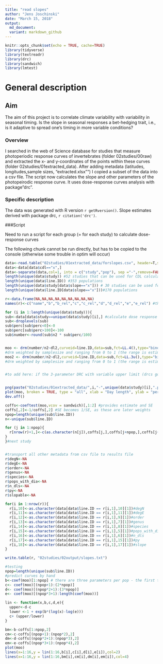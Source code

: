 ```yaml
---
title: "read slopes"
author: "Jens Joschinski"
date: "March 15, 2018"
output: 
  md_document:
  variant: markdown_github
---
```


```r
knitr::opts_chunk$set(echo = TRUE, cache=TRUE)
library(tidyverse)
library(textreadr)
library(drc)
library(sandwich)
library(lmtest)
```


# General description  
## Aim  
The aim of this project is to correlate climate variability with variability in seasonal timing. Is the slope in seasonal responses a bet-hedging trait, i.e., is it adaptive to spread one's timing in more variable conditions?  


### Overview  
I searched in the web of Science database for studies that measure photoperiodic response curves of invertebrates (folder 02studies/00raw) and extracted the x- and y-coordinates of the points within these curves (folder 02studies/01extracted_data). After adding metadata (latitudes, longitudes,sample sizes, "extracted.xlsx"") I copied a subset of the data into a csv file. The script now calculates the slope and other parameters of the photopeirodic response curve. It uses dose-response curves analysis with package "drc".  

### Specific description  

The data was generated with R version `r getRversion()`. Slope estimates derived with package drc, `r citation('drc')`.



###Script  

Need to run a script for each group (= for each study) to calculate dose-response curves

The following chunk cannot be run directly, but has to be copied to the console (otherwise some trouble in optim will occur)

```r
data<-read.table("02studies/01extracted_data/forslopes.csv", header=T,sep="\t")
data<-data[data$cdl=="x",]
data<-separate(data,col=1, into = c("study","pop"), sep ="-",remove=FALSE)
length(unique(data$study)) #52 studies that can be used for CDL calculation
length(unique(data$line.ID)) #353 populations
length(unique(data$study[data$slope=="x"])) # 30 studies can be used for slope calculation
length(unique(data$line.ID[data$slope=="x"]))#170 populations

r<-data.frame(NA,NA,NA,NA,NA,NA,NA,NA,NA)
names(r)<-c("name","b","b_rel","c","c_rel","d","d_rel","e","e_rel") #the results will be stored in a file with these columns

for (i in 1:length(unique(data$study))){
sub<-data[data$study==unique(data$study)[i],] #calculate dose response curves for each study seperately
sub<-droplevels(sub)
sub$perc[sub$perc<0]<-0
sub$perc[sub$perc>100]<-100
sub$number<-round(sub$n2 * sub$perc/100)


moo <- drm(number/n2~dl2,curveid=line.ID,data=sub,fct=LL.4(),type="binomial",upperl=c(NA,NA,1,NA),lowerl=c(NA,0,NA,NA),control=drmc(method="L-BFGS-B"),weights=n2)
#drm weighted by samplesize and ranging from 0 to 1 (the range is estimated between 0 and 1, not fixed)
moo2 <- drm(number/n2~dl2,curveid=line.ID,data=sub,fct=LL.3u(),type="binomial",control=drmc(method="L-BFGS-B"),weights=n2)
#drm weighted by samplesize and ranging from 0 to 1 (the range is estimated between 0 and 1, not fixed)


#to add here: if the 3-parameter DRC with variable upper limit (drcs go from 0-something) is better, use that. If the 2-parameter is still better, use that. though be more careful in changnig to 2-parameter curve. 


png(paste("02studies/01extracted_data/",i,"-",unique(data$study)[i],".png",sep="")) #plot each study for visual validation
plot(moo, broken = TRUE, type = "all", xlab = "Day length", ylab = "percentage diapause",main = sub$study[1],sub = "dose response curve estimates",log="",col=TRUE)
dev.off()

coffs<-coeftest(moo,vcov = sandwich)[,1:2] #provides estimate and SE
coffs[,2]<-1/coffs[,2] #SE becomes 1/SE, as these are later weights
npop=length(unique(sub$line.ID))
n<-unique(sub$line.ID)

for (j in 1:npop){
  r[nrow(r)+1,]<-c(as.character(n[j]),coffs[j,],coffs[j+npop,],coffs[j+2*npop,],coffs[j+3*npop,])#writes results for each pop in this study into results: ID, b, c,d,e, and the weights of each
}
}#next study


#transport all other metadata from csv file to results file
r$degN<-NA
r$degE<-NA
r$order<-NA
r$genus<-NA
r$species<-NA
r$pops_with_dia<-NA
r$n_dls<-NA
r$py<-NA
r$slopable<-NA

for(i in 1:nrow(r)){
  r[i,10]<-as.character(data[data$line.ID == r[i,1],10][1])#degN
  r[i,11]<-as.character(data[data$line.ID == r[i,1],11][1])#degE
  r[i,12]<-as.character(data[data$line.ID == r[i,1],9][1])#order
  r[i,13]<-as.character(data[data$line.ID == r[i,1],7][1])#genus
  r[i,14]<-as.character(data[data$line.ID == r[i,1],8][1])#species
  r[i,15]<-as.character(data[data$line.ID == r[i,1],5][1])#pops_with_dia
  r[i,16]<-as.character(data[data$line.ID == r[i,1],6][1])#n_dls
  r[i,17]<-as.character(data[data$line.ID == r[i,1],15][1])#py
  r[i,18]<-as.character(data[data$line.ID == r[i,1],17][1])#slope
}

write.table(r, "02studies/02output/slopes.txt")

#testing
npop=length(unique(sub$line.ID))
#predict curves by hand
b<-coef(moo)[1:npop] # there are three parameters per pop - the first third are the b estimates, the second third the d estimates (upper bound), and the last third the e estimate (critical day length)
c<- coef(moo)[(npop+1):(2*npop)]
d<- coef(moo)[(npop*2+1):(3*npop)]
e<- coef(moo)[(npop*3+1):length(coef(moo))]

lin <- function(x,b,c,d,e){
  upper<-d-c
  lower <-1 + exp(b*(log(x)-log(e)))
  c+ (upper/lower)
}

bm<-b-coffs[1:npop,2]
cm<-c-coffs[(npop+1):(npop*2),2]
dm<-d-coffs[(npop*2+1):(npop*3),2]
em<-e-coffs[(npop*3+1):(npop*4),2]
plot(moo)
lines(x=1:16,y = lin(1:16,b[i],c[i],d[i],e[i]),col=2)
lines(x=1:16,y = lin(1:16,bm[i],cm[i],dm[i],em[i]),col=4)
```

